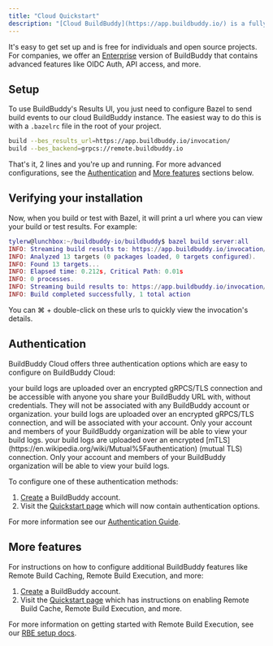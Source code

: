 ```yaml
---
title: "Cloud Quickstart"
description: "[Cloud BuildBuddy](https://app.buildbuddy.io/) is a fully managed SaaS solution for Enterprise Bazel features. It provides a results store & UI, remote build caching, remote build execution, and more."
---
```


It's easy to get set up and is free for individuals and open source projects. For companies, we offer an [Enterprise](/docs/enterprise) version of BuildBuddy that contains advanced features like OIDC Auth, API access, and more.

## Setup[](#setup "Direct link to Setup")

To use BuildBuddy's Results UI, you just need to configure Bazel to send build events to our cloud BuildBuddy instance. The easiest way to do this is with a `.bazelrc` file in the root of your project.

```bash
build --bes_results_url=https://app.buildbuddy.io/invocation/
build --bes_backend=grpcs://remote.buildbuddy.io

```

That's it, 2 lines and you're up and running. For more advanced configurations, see the [Authentication](#authentication) and [More features](#more-features) sections below.

## Verifying your installation[](#verifying-your-installation "Direct link to Verifying your installation")

Now, when you build or test with Bazel, it will print a url where you can view your build or test results. For example:

```lua
tylerw@lunchbox:~/buildbuddy-io/buildbuddy$ bazel build server:all
INFO: Streaming build results to: https://app.buildbuddy.io/invocation/24a37b8f-4cf2-4909-9522-3cc91d2ebfc4
INFO: Analyzed 13 targets (0 packages loaded, 0 targets configured).
INFO: Found 13 targets...
INFO: Elapsed time: 0.212s, Critical Path: 0.01s
INFO: 0 processes.
INFO: Streaming build results to: https://app.buildbuddy.io/invocation/24a37b8f-4cf2-4909-9522-3cc91d2ebfc4
INFO: Build completed successfully, 1 total action

```

You can ⌘ + double-click on these urls to quickly view the invocation's details.

## Authentication[](#authentication "Direct link to Authentication")

BuildBuddy Cloud offers three authentication options which are easy to configure on BuildBuddy Cloud:

<Card title="Unauthenticated" icon="lock" iconType="duotone">
    your build logs are uploaded over an encrypted gRPCS/TLS connection and be accessible with anyone you share your BuildBuddy URL with, without credentials. They will not be associated with any BuildBuddy account or organization.
</Card>
<Card title="API key based auth" icon="key" iconType="duotone">
   your build logs are uploaded over an encrypted gRPCS/TLS connection, and will be associated with your account. Only your account and members of your BuildBuddy organization will be able to view your build logs.
</Card>
<Card title="Certificate based auth" icon="certificate" iconType="duotone">
    your build logs are uploaded over an encrypted [mTLS](https://en.wikipedia.org/wiki/Mutual%5Fauthentication) (mutual TLS) connection. Only your account and members of your BuildBuddy organization will be able to view your build logs.
</Card>

To configure one of these authentication methods:

1. [Create](https://app.buildbuddy.io/) a BuildBuddy account.
2. Visit the [Quickstart page](https://app.buildbuddy.io/docs/setup) which will now contain authentication options.

For more information see our [Authentication Guide](/guide-auth).

## More features[](#more-features "Direct link to More features")

For instructions on how to configure additional BuildBuddy features like Remote Build Caching, Remote Build Execution, and more:

1. [Create](https://app.buildbuddy.io/) a BuildBuddy account.
2. Visit the [Quickstart page](https://app.buildbuddy.io/docs/setup) which has instructions on enabling Remote Build Cache, Remote Build Execution, and more.

For more information on getting started with Remote Build Execution, see our [RBE setup docs](/rbe-setup).
